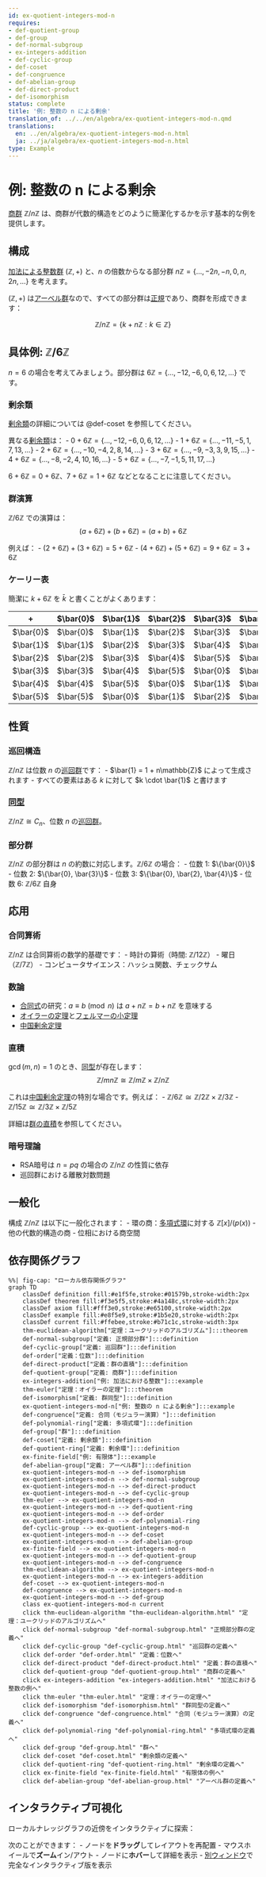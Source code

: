 ```yaml
---
id: ex-quotient-integers-mod-n
requires:
- def-quotient-group
- def-group
- def-normal-subgroup
- ex-integers-addition
- def-cyclic-group
- def-coset
- def-congruence
- def-abelian-group
- def-direct-product
- def-isomorphism
status: complete
title: '例: 整数の n による剰余'
translation_of: ../../en/algebra/ex-quotient-integers-mod-n.qmd
translations:
  en: ../en/algebra/ex-quotient-integers-mod-n.html
  ja: ../ja/algebra/ex-quotient-integers-mod-n.html
type: Example
---
```


# 例: 整数の n による剰余 {#ex-quotient-integers-mod-n}

[商群](def-quotient-group.qmd) $\mathbb{Z}/n\mathbb{Z}$ は、商群が代数的構造をどのように簡潔化するかを示す基本的な例を提供します。

## 構成

[加法による整数群](ex-integers-addition.qmd) $(\mathbb{Z}, +)$ と、$n$ の倍数からなる部分群 $n\mathbb{Z} = \{..., -2n, -n, 0, n, 2n, ...\}$ を考えます。

$(\mathbb{Z}, +)$ は[アーベル群](def-abelian-group.qmd)なので、すべての部分群は[正規](def-normal-subgroup.qmd)であり、商群を形成できます：

$$\mathbb{Z}/n\mathbb{Z} = \{k + n\mathbb{Z} : k \in \mathbb{Z}\}$$

## 具体例: $\mathbb{Z}/6\mathbb{Z}$

$n = 6$ の場合を考えてみましょう。部分群は $6\mathbb{Z} = \{..., -12, -6, 0, 6, 12, ...\}$ です。

### 剰余類

[剰余類](def-coset.qmd)の詳細については @def-coset を参照してください。

異なる[剰余類](def-coset.qmd)は：
- $0 + 6\mathbb{Z} = \{..., -12, -6, 0, 6, 12, ...\}$
- $1 + 6\mathbb{Z} = \{..., -11, -5, 1, 7, 13, ...\}$
- $2 + 6\mathbb{Z} = \{..., -10, -4, 2, 8, 14, ...\}$
- $3 + 6\mathbb{Z} = \{..., -9, -3, 3, 9, 15, ...\}$
- $4 + 6\mathbb{Z} = \{..., -8, -2, 4, 10, 16, ...\}$
- $5 + 6\mathbb{Z} = \{..., -7, -1, 5, 11, 17, ...\}$

$6 + 6\mathbb{Z} = 0 + 6\mathbb{Z}$、$7 + 6\mathbb{Z} = 1 + 6\mathbb{Z}$ などとなることに注意してください。

### 群演算

$\mathbb{Z}/6\mathbb{Z}$ での演算は：
$$(a + 6\mathbb{Z}) + (b + 6\mathbb{Z}) = (a + b) + 6\mathbb{Z}$$

例えば：
- $(2 + 6\mathbb{Z}) + (3 + 6\mathbb{Z}) = 5 + 6\mathbb{Z}$
- $(4 + 6\mathbb{Z}) + (5 + 6\mathbb{Z}) = 9 + 6\mathbb{Z} = 3 + 6\mathbb{Z}$

### ケーリー表

簡潔に $k + 6\mathbb{Z}$ を $\bar{k}$ と書くことがよくあります：

| + | $\bar{0}$ | $\bar{1}$ | $\bar{2}$ | $\bar{3}$ | $\bar{4}$ | $\bar{5}$ |
|---|-----------|-----------|-----------|-----------|-----------|-----------|
| $\bar{0}$ | $\bar{0}$ | $\bar{1}$ | $\bar{2}$ | $\bar{3}$ | $\bar{4}$ | $\bar{5}$ |
| $\bar{1}$ | $\bar{1}$ | $\bar{2}$ | $\bar{3}$ | $\bar{4}$ | $\bar{5}$ | $\bar{0}$ |
| $\bar{2}$ | $\bar{2}$ | $\bar{3}$ | $\bar{4}$ | $\bar{5}$ | $\bar{0}$ | $\bar{1}$ |
| $\bar{3}$ | $\bar{3}$ | $\bar{4}$ | $\bar{5}$ | $\bar{0}$ | $\bar{1}$ | $\bar{2}$ |
| $\bar{4}$ | $\bar{4}$ | $\bar{5}$ | $\bar{0}$ | $\bar{1}$ | $\bar{2}$ | $\bar{3}$ |
| $\bar{5}$ | $\bar{5}$ | $\bar{0}$ | $\bar{1}$ | $\bar{2}$ | $\bar{3}$ | $\bar{4}$ |

## 性質

### 巡回構造

$\mathbb{Z}/n\mathbb{Z}$ は位数 $n$ の[巡回群](def-cyclic-group.qmd)です：
- $\bar{1} = 1 + n\mathbb{Z}$ によって生成されます
- すべての要素はある $k$ に対して $k \cdot \bar{1}$ と書けます

### [同型](def-isomorphism.qmd)

$\mathbb{Z}/n\mathbb{Z} \cong C_n$、位数 $n$ の[巡回群](def-cyclic-group.qmd)。

### 部分群

$\mathbb{Z}/n\mathbb{Z}$ の部分群は $n$ の約数に対応します。$\mathbb{Z}/6\mathbb{Z}$ の場合：
- 位数 1: $\{\bar{0}\}$
- 位数 2: $\{\bar{0}, \bar{3}\}$
- 位数 3: $\{\bar{0}, \bar{2}, \bar{4}\}$
- 位数 6: $\mathbb{Z}/6\mathbb{Z}$ 自身

## 応用

### 合同算術

$\mathbb{Z}/n\mathbb{Z}$ は合同算術の数学的基礎です：
- 時計の算術（時間: $\mathbb{Z}/12\mathbb{Z}$）
- 曜日（$\mathbb{Z}/7\mathbb{Z}$）
- コンピュータサイエンス：ハッシュ関数、チェックサム

### 数論

- [合同式](../number-theory/def-congruence.qmd)の研究：$a \equiv b \pmod{n}$ は $a + n\mathbb{Z} = b + n\mathbb{Z}$ を意味する
- [オイラーの定理](../number-theory/thm-euler.qmd)と[フェルマーの小定理](../number-theory/thm-fermat-little.qmd)
- [中国剰余定理](../number-theory/thm-chinese-remainder.qmd)

### 直積

$\gcd(m,n) = 1$ のとき、[同型](def-isomorphism.qmd)が存在します：
$$\mathbb{Z}/mn\mathbb{Z} \cong \mathbb{Z}/m\mathbb{Z} \times \mathbb{Z}/n\mathbb{Z}$$

これは[中国剰余定理](../number-theory/thm-chinese-remainder.qmd)の特別な場合です。例えば：
- $\mathbb{Z}/6\mathbb{Z} \cong \mathbb{Z}/2\mathbb{Z} \times \mathbb{Z}/3\mathbb{Z}$
- $\mathbb{Z}/15\mathbb{Z} \cong \mathbb{Z}/3\mathbb{Z} \times \mathbb{Z}/5\mathbb{Z}$

詳細は[群の直積](def-direct-product.qmd)を参照してください。

### 暗号理論

- RSA暗号は $n = pq$ の場合の $\mathbb{Z}/n\mathbb{Z}$ の性質に依存
- 巡回群における離散対数問題

## 一般化

構成 $\mathbb{Z}/n\mathbb{Z}$ は以下に一般化されます：
- 環の商：[多項式環](def-polynomial-ring.qmd)に対する $\mathbb{Z}[x]/(p(x))$
- 他の代数的構造の商
- 位相における商空間

## 依存関係グラフ

```mermaid
%%| fig-cap: "ローカル依存関係グラフ"
graph TD
    classDef definition fill:#e1f5fe,stroke:#01579b,stroke-width:2px
    classDef theorem fill:#f3e5f5,stroke:#4a148c,stroke-width:2px
    classDef axiom fill:#fff3e0,stroke:#e65100,stroke-width:2px
    classDef example fill:#e8f5e9,stroke:#1b5e20,stroke-width:2px
    classDef current fill:#ffebee,stroke:#b71c1c,stroke-width:3px
    thm-euclidean-algorithm["定理：ユークリッドのアルゴリズム"]:::theorem
    def-normal-subgroup["定義: 正規部分群"]:::definition
    def-cyclic-group["定義: 巡回群"]:::definition
    def-order["定義：位数"]:::definition
    def-direct-product["定義：群の直積"]:::definition
    def-quotient-group["定義: 商群"]:::definition
    ex-integers-addition["例: 加法における整数"]:::example
    thm-euler["定理：オイラーの定理"]:::theorem
    def-isomorphism["定義: 群同型"]:::definition
    ex-quotient-integers-mod-n["例: 整数の n による剰余"]:::example
    def-congruence["定義: 合同（モジュラー演算）"]:::definition
    def-polynomial-ring["定義: 多項式環"]:::definition
    def-group["群"]:::definition
    def-coset["定義: 剰余類"]:::definition
    def-quotient-ring["定義: 剰余環"]:::definition
    ex-finite-field["例: 有限体"]:::example
    def-abelian-group["定義: アーベル群"]:::definition
    ex-quotient-integers-mod-n --> def-isomorphism
    ex-quotient-integers-mod-n --> def-normal-subgroup
    ex-quotient-integers-mod-n --> def-direct-product
    ex-quotient-integers-mod-n --> def-cyclic-group
    thm-euler --> ex-quotient-integers-mod-n
    ex-quotient-integers-mod-n --> def-quotient-ring
    ex-quotient-integers-mod-n --> def-order
    ex-quotient-integers-mod-n --> def-polynomial-ring
    def-cyclic-group --> ex-quotient-integers-mod-n
    ex-quotient-integers-mod-n --> def-coset
    ex-quotient-integers-mod-n --> def-abelian-group
    ex-finite-field --> ex-quotient-integers-mod-n
    ex-quotient-integers-mod-n --> def-quotient-group
    ex-quotient-integers-mod-n --> def-congruence
    thm-euclidean-algorithm --> ex-quotient-integers-mod-n
    ex-quotient-integers-mod-n --> ex-integers-addition
    def-coset --> ex-quotient-integers-mod-n
    def-congruence --> ex-quotient-integers-mod-n
    ex-quotient-integers-mod-n --> def-group
    class ex-quotient-integers-mod-n current
    click thm-euclidean-algorithm "thm-euclidean-algorithm.html" "定理：ユークリッドのアルゴリズムへ"
    click def-normal-subgroup "def-normal-subgroup.html" "正規部分群の定義へ"
    click def-cyclic-group "def-cyclic-group.html" "巡回群の定義へ"
    click def-order "def-order.html" "定義：位数へ"
    click def-direct-product "def-direct-product.html" "定義：群の直積へ"
    click def-quotient-group "def-quotient-group.html" "商群の定義へ"
    click ex-integers-addition "ex-integers-addition.html" "加法における整数の例へ"
    click thm-euler "thm-euler.html" "定理：オイラーの定理へ"
    click def-isomorphism "def-isomorphism.html" "群同型の定義へ"
    click def-congruence "def-congruence.html" "合同（モジュラー演算）の定義へ"
    click def-polynomial-ring "def-polynomial-ring.html" "多項式環の定義へ"
    click def-group "def-group.html" "群へ"
    click def-coset "def-coset.html" "剰余類の定義へ"
    click def-quotient-ring "def-quotient-ring.html" "剰余環の定義へ"
    click ex-finite-field "ex-finite-field.html" "有限体の例へ"
    click def-abelian-group "def-abelian-group.html" "アーベル群の定義へ"
```

## インタラクティブ可視化

ローカルナレッジグラフの近傍をインタラクティブに探索：

::: {.graph-viz data-id="ex-quotient-integers-mod-n" data-width="700" data-height="500"}
:::

次のことができます：
- ノードを**ドラッグ**してレイアウトを再配置
- マウスホイールで**ズーム**イン/アウト
- ノードに**ホバー**して詳細を表示
- [別ウィンドウ](../../output/interactive/ja/ex-quotient-integers-mod-n.html){target="_blank"}で完全なインタラクティブ版を表示
